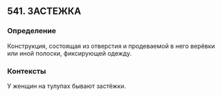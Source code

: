## 541. ЗАСТЕЖКА
### Определение
Конструкция, состоящая из отверстия и продеваемой в него верёвки или иной полоски, фиксирующей одежду.

### Контексты
У женщин на тулупах бывают застёжки.

